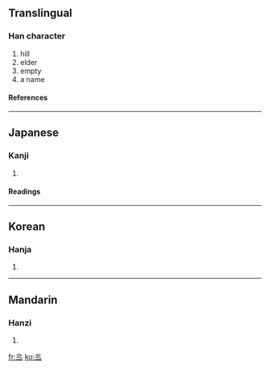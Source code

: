{{see|丘}}<!-- may be replaced by zh-forms -->

==Translingual==
===Han character===
{{Han char|rad=一|as=05|sn=6|four=|canj=中心一 (LPM)}}
# hill
# elder
# empty
# a name
====References====
{{Han ref|kx=0078.100|dkj=00045|hdz=10017.110|uh=4E20|ud=20000}}
----
==Japanese==
===Kanji===
{{ja-kanji|grade=|rs=一05}}
# {{defn|Japanese}}
====Readings====
{{ja-readings|on=[[きゅう]] (kyū)|kun=[[おか]] (oka)}}
----
==Korean==
===Hanja===
{{ko-hanja|hangeul=구|rv=gu|mr=ku}}
# {{defn|Korean}}
----
==Mandarin==
===Hanzi===
{{cmn-hanzi|pin=[[qiū]] (qiu1)|wg=ch'iu<sup>1</sup>}}
# {{defn|Mandarin}}

[[fr:丠]]
[[ko:丠]]